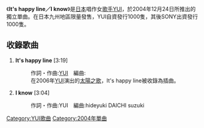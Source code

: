 {{Unreferenced|time=2019-09-18T00:40:49+00:00}}
{{lowercase|It's happy line／I know}}
{{Infobox Single
| Name        = It's happy line／I know
| Artist      = [[YUI|YUI]]
| Album       = [[MY_SHORT_STORIES|MY SHORT STORIES]]
| Released    = 2004年12月24日
| Recorded    = 
| Genre       = [[J-POP|J-POP]]
| Length      = 6分23秒
| Label       = LEAFLET RECORDS
| Producer    = {{link-ja|西尾芳彦|西尾芳彦}}
| Writer = YUI 
| Last single  = 
| This single  = '''It's happy line／I know'''<br /> (2004年)
| Next single  = [[feel_my_soul|feel my soul]]<br /> (2005年)
}}
《'''It's happy line／I know'''》是[[日本|日本]]唱作女[[歌手|歌手]][[YUI|YUI]]，於2004年12月24日所推出的獨立單曲。在日本九州地區限量發售，YUI自資發行1000隻，其後SONY出資發行1000隻。

== 收錄歌曲 ==
# '''It's happy line''' [3:19]
#: 作詞・作曲:[[YUI|YUI]]　編曲:{{link-ja|鈴木Daichi秀行|鈴木Daichi秀行}}
#: 在2006年[[YUI|YUI]]演出的[[太陽之歌|太陽之歌]]，It's happy line被收錄為插曲。
# '''I know''' [3:04]
#: 作詞・作曲:YUI　編曲:hideyuki DAICHI suzuki

{{single-stub}}
{{YUI}}
{{DEFAULTSORT:Feel My Soul}}
[[Category:YUI歌曲|Category:YUI歌曲]]
[[Category:2004年單曲|Category:2004年單曲]]